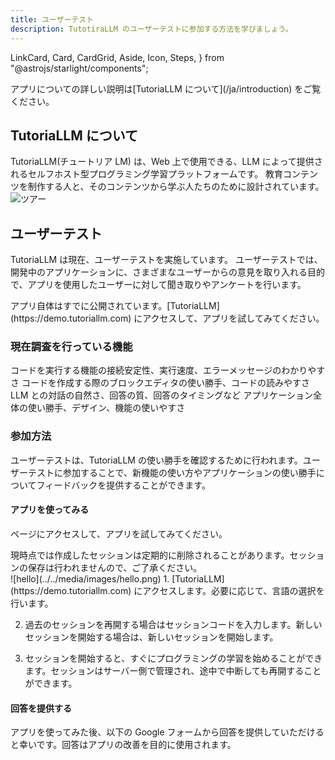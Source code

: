 ```yaml
---
title: ユーザーテスト
description: TutotiraLLM のユーザーテストに参加する方法を学びましょう。
---
```


  LinkCard,
  Card,
  CardGrid,
  Aside,
  Icon,
  Steps,
} from "@astrojs/starlight/components";

<Aside type="note" title="ノート">
  アプリについての詳しい説明は[TutoriaLLM について](/ja/introduction)
  をご覧ください。
</Aside>

## TutoriaLLM について

TutoriaLLM(チュートリア LM) は、Web 上で使用できる、LLM によって提供されるセルフホスト型プログラミング学習プラットフォームです。
教育コンテンツを制作する人と、そのコンテンツから学ぶ人たちのために設計されています。
![ツアー](../../media/images/tour.jpg)

## ユーザーテスト

TutoriaLLM は現在、ユーザーテストを実施しています。
ユーザーテストでは、開発中のアプリケーションに、さまざまなユーザーからの意見を取り入れる目的で、アプリを使用したユーザーに対して聞き取りやアンケートを行います。

<Aside type="note" title="ノート">
  アプリ自体はすでに公開されています。[TutoriaLLM](https://demo.tutoriallm.com)
  にアクセスして、アプリを試してみてください。
</Aside>

### 現在調査を行っている機能

<CardGrid>
  <Card title="コード実行" icon="forward-slash">
    コードを実行する機能の接続安定性、実行速度、エラーメッセージのわかりやすさ
  </Card>
  <Card title="コード作成" icon="puzzle">
    コードを作成する際のブロックエディタの使い勝手、コードの読みやすさ
  </Card>
  <Card title="LLMとの対話" icon="comment-alt">
    LLM との対話の自然さ、回答の質、回答のタイミングなど
  </Card>
  <Card title="全体的なユーザー体験" icon="rocket">
    アプリケーション全体の使い勝手、デザイン、機能の使いやすさ
  </Card>

</CardGrid>

### 参加方法

ユーザーテストは、TutoriaLLM の使い勝手を確認するために行われます。ユーザーテストに参加することで、新機能の使い方やアプリケーションの使い勝手についてフィードバックを提供することができます。

#### アプリを使ってみる

ページにアクセスして、アプリを試してみてください。

<Aside type="caution" title="注意！">
  現時点では作成したセッションは定期的に削除されることがあります。セッションの保存は行われませんので、ご了承ください。
</Aside>
![hello](../../media/images/hello.png)

<Steps>
1. [TutoriaLLM](https://demo.tutoriallm.com) にアクセスします。必要に応じて、言語の選択を行います。

2. 過去のセッションを再開する場合はセッションコードを入力します。新しいセッションを開始する場合は、新しいセッションを開始します。

3. セッションを開始すると、すぐにプログラミングの学習を始めることができます。セッションはサーバー側で管理され、途中で中断しても再開することができます。

</Steps>

<LinkCard
  title="デモを開始"
  description="TutoriaLLM のデモを試してみましょう。"
  href="https://demo.tutoriallm.com"
/>
#### 回答を提供する

アプリを使ってみた後、以下の Google フォームから回答を提供していただけると幸いです。回答はアプリの改善を目的に使用されます。

<LinkCard
  title="ユーザー調査"
  description="フォームから回答を提供してください。"
  href="https://forms.gle/eunWwxdwNzfyQZfu8"
/>
